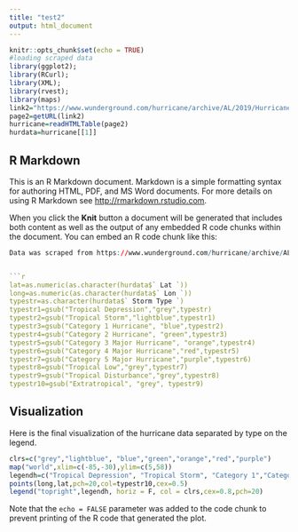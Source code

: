 ```yaml
---
title: "test2"
output: html_document
---
```


```r
knitr::opts_chunk$set(echo = TRUE)
#loading scraped data
library(ggplot2);
library(RCurl);
library(XML);
library(rvest);
library(maps)
link2="https://www.wunderground.com/hurricane/archive/AL/2019/Hurricane-Dorian/2019235N10324"
page2=getURL(link2)
hurricane=readHTMLTable(page2)
hurdata=hurricane[[1]]


```

## R Markdown

This is an R Markdown document. Markdown is a simple formatting syntax for authoring HTML, PDF, and MS Word documents. For more details on using R Markdown see <http://rmarkdown.rstudio.com>.

When you click the **Knit** button a document will be generated that includes both content as well as the output of any embedded R code chunks within the document. You can embed an R code chunk like this:

```r
Data was scraped from https://www.wunderground.com/hurricane/archive/AL/2019/Hurricane-Dorian/2019235N10324. This data summarizes latitude and longitude points of types of tropical weather in the South East United States.


```r
lat=as.numeric(as.character(hurdata$` Lat `))
long=as.numeric(as.character(hurdata$` Lon `))
typestr=as.character(hurdata$` Storm Type `)
typestr1=gsub("Tropical Depression","grey",typestr)
typestr2=gsub("Tropical Storm","lightblue",typestr1)
typestr3=gsub("Category 1 Hurricane", "blue",typestr2)
typestr4=gsub("Category 2 Hurricane", "green",typestr3)
typestr5=gsub("Category 3 Major Hurricane", "orange",typestr4)
typestr6=gsub("Category 4 Major Hurricane","red",typestr5)
typestr7=gsub("Category 5 Major Hurricane","purple",typestr6)
typestr8=gsub("Tropical Low","grey",typestr7)
typestr9=gsub("Tropical Disturbance","grey",typestr8)
typestr10=gsub("Extratropical", "grey", typestr9)

```

## Visualization

Here is the final visualization of the hurricane data separated by type on the legend.




```r
clrs=c("grey","lightblue", "blue","green","orange","red","purple")
map("world",xlim=c(-85,-30),ylim=c(5,58))
legendh=c("Tropical Depression", "Tropical Storm", "Category 1","Category 2", "Category 3", "Category 4", "Category 5")
points(long,lat,pch=20,col=typestr10,cex=0.5)
legend("topright",legendh, horiz = F, col = clrs,cex=0.8,pch=20)
```

Note that the `echo = FALSE` parameter was added to the code chunk to prevent printing of the R code that generated the plot.
